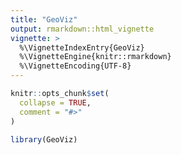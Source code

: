 ```yaml
---
title: "GeoViz"
output: rmarkdown::html_vignette
vignette: >
  %\VignetteIndexEntry{GeoViz}
  %\VignetteEngine{knitr::rmarkdown}
  %\VignetteEncoding{UTF-8}
---
```


```r
knitr::opts_chunk$set(
  collapse = TRUE,
  comment = "#>"
)
```

```r
library(GeoViz)
```
